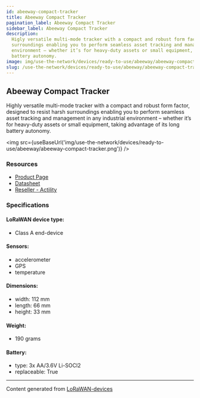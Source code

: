 ```yaml
---
id: abeeway-compact-tracker
title: Abeeway Compact Tracker
pagination_label: Abeeway Compact Tracker
sidebar_label: Abeeway Compact Tracker
description:
  Higly versatile multi-mode tracker with a compact and robust form factor, designed to resist harsh
  surroundings enabling you to perform seamless asset tracking and management in any industrial
  environment – whether it’s for heavy-duty assets or small equipment, taking advantage of its long
  battery autonomy.
image: img/use-the-network/devices/ready-to-use/abeeway/abeeway-compact-tracker.png
slug: /use-the-network/devices/ready-to-use/abeeway/abeeway-compact-tracker
---
```



## Abeeway Compact Tracker

Highly versatile multi-mode tracker with a compact and robust form factor, designed to resist harsh
surroundings enabling you to perform seamless asset tracking and management in any industrial
environment – whether it’s for heavy-duty assets or small equipment, taking advantage of its long
battery autonomy.

<img
  src={useBaseUrl('img/use-the-network/devices/ready-to-use/abeeway/abeeway-compact-tracker.png')}
/>

### Resources

- [Product Page](https://www.abeeway.com/compact-tracker/)
- [Datasheet](https://www.abeeway.com/wp-content/uploads/2023/05/Abeeway_Compact-data-sheet_2023-v2.0.pdf)
- [Reseller - Actility](https://market.thingpark.com/abeeway-compact-tracker.html)

### Specifications

#### LoRaWAN device type:
- Class A end-device

#### Sensors:

- accelerometer
- GPS
- temperature

#### Dimensions:

- width: 112 mm
- length: 66 mm
- height: 33 mm

#### Weight:

- 190 grams

#### Battery:

- type: 3x AA/3.6V Li-SOCl2
- replaceable: True

---

Content generated from [LoRaWAN-devices](https://github.com/TheThingsNetwork/lorawan-devices)
